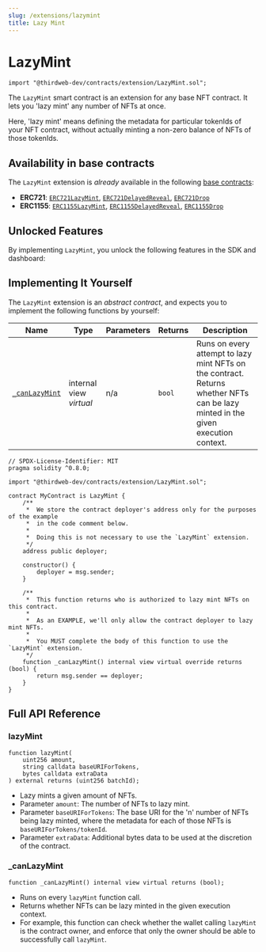 ```yaml
---
slug: /extensions/lazymint
title: Lazy Mint
---
```



# LazyMint

```solidity
import "@thirdweb-dev/contracts/extension/LazyMint.sol";
```

The `LazyMint` smart contract is an extension for any base NFT contract. It lets you 'lazy mint' any number of NFTs at once.

Here, 'lazy mint' means defining the metadata for particular tokenIds of your NFT contract, without actually minting a non-zero balance of NFTs of those tokenIds.

<ViewContractCodeButton
  link="https://github.com/thirdweb-dev/contracts/blob/main/contracts/extension/LazyMint.sol"
  name="LazyMint"
/>

## Availability in base contracts

The `LazyMint` extension is _already_ available in the following [base contracts](/extensions/base-contracts):

- **ERC721**: [`ERC721LazyMint`](/extensions/base-contracts/erc-721/erc721lazymint), [`ERC721DelayedReveal`](/extensions/base-contracts/erc-721/erc721delayedreveal), [`ERC721Drop`](/extensions/base-contracts/erc-721/erc721drop)
- **ERC1155**: [`ERC1155LazyMint`](/extensions/base-contracts/erc-1155/erc1155lazymint), [`ERC1155DelayedReveal`](/extensions/base-contracts/erc-1155/erc1155delayedreveal), [`ERC1155Drop`](/extensions/base-contracts/erc-1155/erc1155drop)

## Unlocked Features

By implementing `LazyMint`, you unlock the following features in the SDK and dashboard:

<div className="row" style={{ marginBottom: 24, flexWrap: "wrap" }}>
  <div className="col col--12" style={{ padding: 8 }}>
    <QuickstartCard
      name="Lazy Mint"
      link="/sdk/interacting-with-contracts/erc721lazymintable#create-a-batch-of-unique-nfts-to-be-claimed-in-the-future"
      image="/assets/icons/general.png"
    />
  </div>
</div>

## Implementing It Yourself

The `LazyMint` extension is an _abstract contract_, and expects you to implement the following functions by yourself:

| Name                                                | Type                    | Parameters | Returns | Description                                                                                                                      |
| --------------------------------------------------- | ----------------------- | ---------- | ------- | -------------------------------------------------------------------------------------------------------------------------------- |
| [`_canLazyMint`](/extensions/lazymint#_canlazymint) | internal view _virtual_ | n/a        | `bool`  | Runs on every attempt to lazy mint NFTs on the contract. Returns whether NFTs can be lazy minted in the given execution context. |

```solidity
// SPDX-License-Identifier: MIT
pragma solidity ^0.8.0;

import "@thirdweb-dev/contracts/extension/LazyMint.sol";

contract MyContract is LazyMint {
    /**
     *  We store the contract deployer's address only for the purposes of the example
     *  in the code comment below.
     *
     *  Doing this is not necessary to use the `LazyMint` extension.
     */
    address public deployer;

    constructor() {
        deployer = msg.sender;
    }

    /**
     *  This function returns who is authorized to lazy mint NFTs on this contract.
     *
     *  As an EXAMPLE, we'll only allow the contract deployer to lazy mint NFTs.
     *
     *  You MUST complete the body of this function to use the `LazyMint` extension.
     */
    function _canLazyMint() internal view virtual override returns (bool) {
        return msg.sender == deployer;
    }
}
```

## Full API Reference

### lazyMint

```solidity
function lazyMint(
    uint256 amount,
    string calldata baseURIForTokens,
    bytes calldata extraData
) external returns (uint256 batchId);
```

- Lazy mints a given amount of NFTs.
- Parameter `amount`: The number of NFTs to lazy mint.
- Parameter `baseURIForTokens`: The base URI for the 'n' number of NFTs being lazy minted, where the metadata for each of those NFTs is `baseURIForTokens/tokenId`.
- Parameter `extraData`: Additional bytes data to be used at the discretion of the contract.

### \_canLazyMint

```solidity
function _canLazyMint() internal view virtual returns (bool);
```

- Runs on every `lazyMint` function call.
- Returns whether NFTs can be lazy minted in the given execution context.
- For example, this function can check whether the wallet calling `lazyMint` is the contract owner, and enforce that only the owner should be able to successfully call `lazyMint`.
